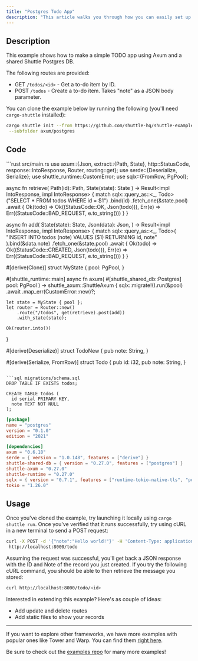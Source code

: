 ```yaml
---
title: "Postgres Todo App"
description: "This article walks you through how you can easily set up a simple to-do app using Axum and SQLx with PostgresQL."
---
```


## Description 
This example shows how to make a simple TODO app using Axum and a shared Shuttle Postgres DB.

The following routes are provided:
- GET `/todos/<id>` - Get a to-do item by ID.
- POST `/todos` - Create a to-do item. Takes "note" as a JSON body parameter.

You can clone the example below by running the following (you'll need `cargo-shuttle` installed):
```bash 
cargo shuttle init --from https://github.com/shuttle-hq/shuttle-examples.git \
 --subfolder axum/postgres
```

## Code

<CodeGroup>
```rust src/main.rs
use axum::{Json, 
	extract::{Path, State}, 
	http::StatusCode, 
	response::IntoResponse, 
	Router, 
	routing::get};
use serde::{Deserialize, Serialize};
use shuttle_runtime::CustomError;
use sqlx::{FromRow, PgPool};

async fn retrieve(
	Path(id): Path<i32>, 
	State(state): State<MyState>
	) -> Result<impl IntoResponse, impl IntoResponse> {
    match sqlx::query_as::<_, Todo>("SELECT * FROM todos WHERE id = $1")
        .bind(id)
        .fetch_one(&state.pool)
        .await {
		Ok(todo) => Ok((StatusCode::OK, Json(todo))),
		Err(e) => Err((StatusCode::BAD_REQUEST, e.to_string()))
	}
}

async fn add(
    State(state): State<MyState>,
    Json(data): Json<TodoNew>,
) -> Result<impl IntoResponse, impl IntoResponse> {
    match sqlx::query_as::<_, Todo>(
	"INSERT INTO todos (note) VALUES ($1) RETURNING id, note"
	).bind(&data.note)
        .fetch_one(&state.pool)
        .await {
		Ok(todo) => Ok((StatusCode::CREATED, Json(todo))),
		Err(e) => Err((StatusCode::BAD_REQUEST, e.to_string()))
	}
}

#[derive(Clone)]
struct MyState {
    pool: PgPool,
}

#[shuttle_runtime::main]
async fn axum(
	#[shuttle_shared_db::Postgres] pool: PgPool
	) -> shuttle_axum::ShuttleAxum {
    sqlx::migrate!().run(&pool)
        .await
        .map_err(CustomError::new)?;

    let state = MyState { pool };
    let router = Router::new()
        .route("/todos", get(retrieve).post(add))
        .with_state(state);

    Ok(router.into())
}

#[derive(Deserialize)]
struct TodoNew {
    pub note: String,
}

#[derive(Serialize, FromRow)]
struct Todo {
    pub id: i32,
    pub note: String,
}
```

```sql migrations/schema.sql
DROP TABLE IF EXISTS todos;

CREATE TABLE todos (
  id serial PRIMARY KEY,
  note TEXT NOT NULL
);
```

```toml Cargo.toml
[package]
name = "postgres"
version = "0.1.0"
edition = "2021"

[dependencies]
axum = "0.6.18"
serde = { version = "1.0.148", features = ["derive"] }
shuttle-shared-db = { version = "0.27.0", features = ["postgres"] }
shuttle-axum = "0.27.0"
shuttle-runtime = "0.27.0"
sqlx = { version = "0.7.1", features = ["runtime-tokio-native-tls", "postgres"] }
tokio = "1.26.0"
```
</CodeGroup>

## Usage

Once you've cloned the example, try launching it locally using `cargo shuttle run`. Once you've verified that it runs successfully, try using cURL in a new terminal to send a POST request:

```bash
curl -X POST -d '{"note":"Hello world!"}' -H 'Content-Type: application/json' \
 http://localhost:8000/todo
```

Assuming the request was successful, you'll get back a JSON response with the ID and Note of the record you just created. If you try the following cURL command, you should be able to then retrieve the message you stored:

```bash
curl http://localhost:8000/todo/<id>
```

Interested in extending this example? Here's as couple of ideas:
- Add update and delete routes
- Add static files to show your records
---

<Tip> If you want to explore other frameworks, we have more examples with popular ones like Tower and Warp. You can find them [right here](../examples/other). </Tip>

<Tip> Be sure to check out the [examples repo](https://github.com/shuttle-hq/shuttle-examples) for many more examples! </Tip>
